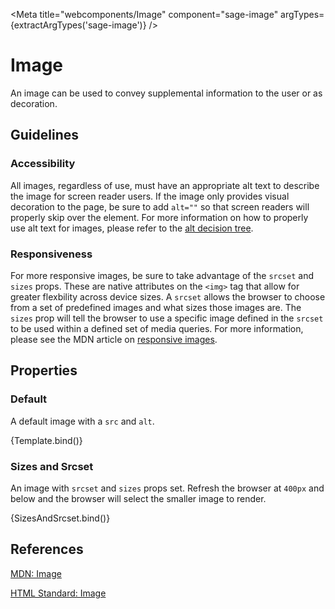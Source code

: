 

<Meta title="webcomponents/Image" component="sage-image" argTypes={extractArgTypes('sage-image')} />


# Image

An image can be used to convey supplemental information to the user or as decoration.

## Guidelines

### Accessibility

All images, regardless of use, must have an appropriate alt text to describe the image for screen reader users. If the image only provides visual decoration to the page, be sure to add `alt=""` so that screen readers will properly skip over the element. For more information on how to properly use alt text for images, please refer to the [alt decision tree](https://www.w3.org/WAI/tutorials/images/decision-tree/).

### Responsiveness

For more responsive images, be sure to take advantage of the `srcset` and `sizes` props. These are native attributes on the `<img>` tag that allow for greater flexbility across device sizes. A `srcset` allows the browser to choose from a set of predefined images and what sizes those images are. The `sizes` prop will tell the browser to use a specific image defined in the `srcset` to be used within a defined set of media queries. For more information, please see the MDN article on [responsive images](https://developer.mozilla.org/en-US/docs/Learn/HTML/Multimedia_and_embedding/Responsive_images).

## Properties

<ArgsTable of="sage-image" />

### Default

A default image with a `src` and `alt`.

<Canvas>
  <Story name="Default" args={{ alt: 'Random Unsplash', src: '//source.unsplash.com/320x180' }}>
    {Template.bind()}
  </Story>
</Canvas>

### Sizes and Srcset

An image with `srcset` and `sizes` props set. Refresh the browser at `400px` and below and the browser will select the smaller image to render.

<Canvas>
  <Story
    name="Sizes and Srcset"
    args={{
      alt: 'Random Unsplash',
      sizes: '(max-width: 450px) 150px, 600px',
      src: '//source.unsplash.com/600x200',
      srcset: '//source.unsplash.com/150x150 400w, //source.unsplash.com/600x200',
    }}
  >
    {SizesAndSrcset.bind()}
  </Story>
</Canvas>

## References

[MDN: Image](https://developer.mozilla.org/en-US/docs/Web/HTML/Element/img)

[HTML Standard: Image](https://html.spec.whatwg.org/multipage/images.html)
